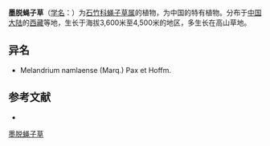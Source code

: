 {{Speciesbox
| name = 墨脱蝇子草
| status = 
| status_system = 
| image =
| genus = Silene
| species = namlaensis
| authority = (Marq.) Bocquet
}}

'''墨脱蝇子草'''（[[学名|学名]]：{{lang|la|''Silene namlaensis''}}）为[[石竹科|石竹科]][[蝇子草属|蝇子草属]]的植物，为中国的特有植物。分布于[[中国大陆|中国大陆]]的[[西藏|西藏]]等地，生长于海拔3,600米至4,500米的地区，多生长在高山草地。

== 异名 ==
* Melandrium namlaense (Marq.) Pax et Hoffm.

== 参考文献 ==
<div class="references-small">
* {{FRPS|墨脱蝇子草}}
</div>
{{Taxonbar|from=Q10931361}}

[[Category:蝇子草属|墨脱蝇子草]]


{{植物小作品}}